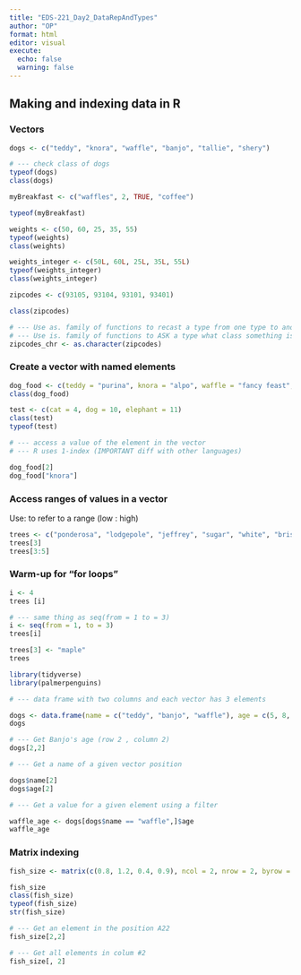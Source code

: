 ```yaml
---
title: "EDS-221_Day2_DataRepAndTypes"
author: "OP"
format: html
editor: visual
execute: 
  echo: false
  warning: false
---
```


## Making and indexing data in R

### Vectors

```r
dogs <- c("teddy", "knora", "waffle", "banjo", "tallie", "shery")

# --- check class of dogs
typeof(dogs)
class(dogs)
```

```r
myBreakfast <- c("waffles", 2, TRUE, "coffee")

typeof(myBreakfast)
```

```r
weights <- c(50, 60, 25, 35, 55)
typeof(weights)
class(weights)
```

```r
weights_integer <- c(50L, 60L, 25L, 35L, 55L)
typeof(weights_integer)
class(weights_integer)
```

```r

zipcodes <- c(93105, 93104, 93101, 93401)

class(zipcodes)

# --- Use as. family of functions to recast a type from one type to another type
# --- Use is. family of functions to ASK a type what class something is
zipcodes_chr <- as.character(zipcodes)

```

### Create a vector with named elements

```r
dog_food <- c(teddy = "purina", knora = "alpo", waffle = "fancy feast", banjo = "blue diamond", tallie = "farmer's dog")
class(dog_food)

test <- c(cat = 4, dog = 10, elephant = 11)
class(test)
typeof(test)
```

```r
# --- access a value of the element in the vector
# --- R uses 1-index (IMPORTANT diff with other languages)

dog_food[2]
dog_food["knora"]
```

### Access ranges of values in a vector

Use: to refer to a range (low : high)

```r
trees <- c("ponderosa", "lodgepole", "jeffrey", "sugar", "white", "bristlecone", "redwood", "oak")
trees[3]
trees[3:5]
```

### Warm-up for "for loops"

```r
i <- 4
trees [i]

```

```r
# --- same thing as seq(from = 1 to = 3)
i <- seq(from = 1, to = 3)
trees[i]
```

```r
trees[3] <- "maple"
trees
```

```r
library(tidyverse)
library(palmerpenguins)
```

```r
# --- data frame with two columns and each vector has 3 elements

dogs <- data.frame(name = c("teddy", "banjo", "waffle"), age = c(5, 8, 2))
dogs

# --- Get Banjo's age (row 2 , column 2)
dogs[2,2]

# --- Get a name of a given vector position

dogs$name[2]
dogs$age[2]
```

```r
# --- Get a value for a given element using a filter

waffle_age <- dogs[dogs$name == "waffle",]$age
waffle_age

```

### Matrix indexing

```r

fish_size <- matrix(c(0.8, 1.2, 0.4, 0.9), ncol = 2, nrow = 2, byrow = FALSE)

fish_size
class(fish_size)
typeof(fish_size)
str(fish_size)

# --- Get an element in the position A22
fish_size[2,2]

# --- Get all elements in colum #2
fish_size[, 2]
```
